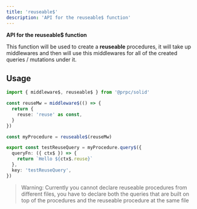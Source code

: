 ```yaml
---
title: 'reuseable$'
description: 'API for the reuseable$ function'
---
```


**API for the reuseable$ function**

This function will be used to create a **reuseable** procedures, it will take up middlewares and then will use this middlewares for all of the created queries / mutations under it.

## Usage

```ts
import { middleware$, reuseable$ } from '@prpc/solid'

const reuseMw = middleware$(() => {
  return {
    reuse: 'reuse' as const,
  }
})

const myProcedure = reuseable$(reuseMw)

export const testReuseQuery = myProcedure.query$({
  queryFn: ({ ctx$ }) => {
    return `Hello ${ctx$.reuse}`
  },
  key: 'testReuseQuery',
})
```

> Warning: Currently you cannot declare reuseable procedures from different files, you have to declare both the queries that are built on top of the procedures and the reuseable procedure at the same file
